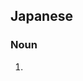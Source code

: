 {{also|疾風怒涛}}
==Japanese==
{{ja-kanjitab}}

===Noun===
{{ja-noun|しっぷうどとう}}

# {{alternative form of|疾風怒涛|lang=ja}}